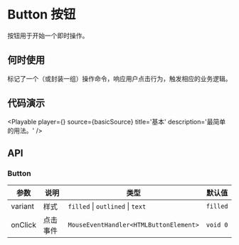 
# Button 按钮

按钮用于开始一个即时操作。

## 何时使用

标记了一个（或封装一组）操作命令，响应用户点击行为，触发相应的业务逻辑。

## 代码演示

<Playable player={<Basic />} source={basicSource} title='基本' description='最简单的用法。' />

## API

### Button

| 参数    | 说明     | 类型                                   | 默认值   |
| ------- | -------- | -------------------------------------- | -------- |
| variant | 样式     | `filled` \| `outlined` \| `text`       | `filled` |
| onClick | 点击事件 | `MouseEventHandler<HTMLButtonElement>` | `void 0` |
